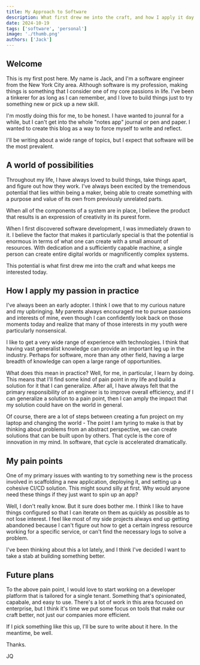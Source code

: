 ```yaml
---
title: My Approach to Software
description: What first drew me into the craft, and how I apply it day to day?
date: 2024-10-19
tags: ['software', 'personal']
image: './thumb.png'
authors: ['Jack']
---
```


## Welcome

This is my first post here. My name is Jack, and I'm a software engineer from the New York City area. Although software is my profession, making things is something that I consider one of my core passions in life. I've been a tinkerer for as long as I can remember, and I love to build things just to try something new or pick up a new skill.

I'm mostly doing this for me, to be honest. I have wanted to jounral for a while, but I can't get into the whole "notes app" journal or pen and paper. I wanted to create this blog as a way to force myself to write and reflect.

I'll be writing about a wide range of topics, but I expect that software will be the most prevalent.

## A world of possibilities

Throughout my life, I have always loved to build things, take things apart, and figure out how they work. I've always been excited by the tremendous potential that lies within being a maker, being able to create something with a purpose and value of its own from previously unrelated parts.

When all of the components of a system are in place, I believe the product that results is an expression of creativity in its purest form.

When I first discovered software development, I was immediately drawn to it. I believe the factor that makes it particularly special is that the potential is enormous in terms of what one can create with a small amount of resources. With dedication and a sufficiently capable machine, a single person can create entire digital worlds or magnificently complex systems.

This potential is what first drew me into the craft and what keeps me interested today.

## How I apply my passion in practice

I've always been an early adopter. I think I owe that to my curious nature and my upbringing. My parents always encouraged me to pursue passions and interests of mine, even though I can confidently look back on those moments today and realize that many of those interests in my youth were particularly nonsensical.

I like to get a very wide range of experience with technologies. I think that having vast generalist knowledge can provide an important leg up in the industry. Perhaps for software, more than any other field, having a large breadth of knowledge can open a large range of opportunities.

What does this mean in practice? Well, for me, in particular, I learn by doing. This means that I'll find some kind of pain point in my life and build a solution for it that I can generalize. After all, I have always felt that the primary responsibility of an engineer is to improve overall efficiency, and if I can generalize a solution to a pain point, then I can amply the impact that my solution could have on the world in general.

Of course, there are a lot of steps between creating a fun project on my laptop and changing the world - The point I am tyring to make is that by thinking about problems from an abstract perspective, we can create solutions that can be built upon by others. That cycle is the core of innovation in my mind. In software, that cycle is accelerated dramatically.

## My pain points

One of my primary issues with wanting to try something new is the process involved in scaffolding a new application, deploying it, and setting up a cohesive CI/CD solution. This might sound silly at first. Why would anyone need these things if they just want to spin up an app?

Well, I don't really know. But it sure does bother me. I think I like to have things configured so that I can iterate on them as quickly as possible as to not lose interest. I feel like most of my side projects always end up getting abandoned because I can't figure out how to get a certain ingress resource working for a specific service, or can't find the necessary logs to solve a problem.

I've been thinking about this a lot lately, and I think I've decided I want to take a stab at building something better.

## Future plans

To the above pain point, I would love to start working on a developer platform that is tailored for a single tenant. Something that's opinionated, capabale, and easy to use. There's a lot of work in this area focused on enterprise, but I think it's time we put some focus on tools that make our craft better, not just our companies more efficient.

If I pick something like this up, I'll be sure to write about it here. In the meantime, be well.

Thanks.

JQ
